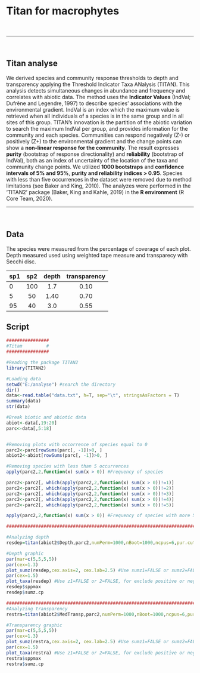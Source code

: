 # Titan for macrophytes

\ 

***

\ 

## Titan analyse

We derived species and community response thresholds to depth and transparency applying the Threshold Indicator Taxa ANalysis (TITAN). This analysis detects simultaneous changes in abundance and frequency and correlates with abiotic data. The method uses the **Indicator Values** (IndVal; Dufrêne and Legendre, 1997) to describe species’ associations with the environmental gradient. IndVal is an index which the maximum value is retrieved when all individuals of a species is in the same group and in all sites of this group. TITAN’s innovation is the partition of the abiotic variation to search the maximum IndVal per group, and provides information for the community and each species. Communities can respond negatively (Z-) or positively (Z+) to the environmental gradient and the change points can show a **non-linear response for the community**. The result expresses **purity** (bootstrap of response directionality) and **reliability** (bootstrap of IndVal), both as an index of uncertainty of the location of the taxa and community change points. We utilized **1000 bootstraps** and **confidence intervals of 5% and 95%**, **purity and reliability indices > 0.95**. Species with less than five occurrences in the dataset were removed due to method limitations (see Baker and King, 2010). The analyzes were performed in the 'TITAN2' package (Baker, King and Kahle, 2019) in the **R environment** (R Core Team, 2020).
\ 

***

\ 

## Data

The species were measured from the percentage of coverage of each plot. Depth measured used using weighted tape measure and transparecy with Secchi disc.

**sp1** | **sp2** | **depth** | **transparency**
:--- | :---: | :---: | :---:
0 | 100 | 1.7 | 0.10 |
5 | 50 | 1.40 | 0.70 |
95 | 40 | 3.0 | 0.55 |

## Script
```{r}
################
#Titam         #
################

#Reading the package TITAN2
library(TITAN2)

#Loading data
setwd("E:/analyse") #search the directory
dir()
data<-read.table("data.txt", h=T, sep="\t", stringsAsFactors = T)
summary(data)
str(data)

#Break biotic and abiotic data
abiot<-data[,19:20]
parc<-data[,5:18]


#Removing plots with occorrence of species equal to 0
parc2<-parc[rowSums(parc[, -1])>0, ]
abiot2<-abiot[rowSums(parc[, -1])>0, ]

#Removing species with less than 5 occurrences
apply(parc2,2,function(x) sum(x > 0)) #Frequency of species

parc2<-parc2[, which(apply(parc2,2,function(x) sum(x > 0))!=1)]
parc2<-parc2[, which(apply(parc2,2,function(x) sum(x > 0))!=2)]
parc2<-parc2[, which(apply(parc2,2,function(x) sum(x > 0))!=3)]
parc2<-parc2[, which(apply(parc2,2,function(x) sum(x > 0))!=4)]
parc2<-parc2[, which(apply(parc2,2,function(x) sum(x > 0))!=5)]

apply(parc2,2,function(x) sum(x > 0)) #Frequency of species with more 5 occurrences

###########################################################################################

#Analyzing depth
resdep=titan(abiot2$Depth,parc2,numPerm=1000,nBoot=1000,ncpus=6,pur.cut=0.95,rel.cut=0.95)

#Depth graphic
par(mar=c(5,5,5,5))
par(cex=1.3)
plot_sumz(resdep,cex.axis=2, cex.lab=2.5) #Use sumz1=FALSE or sumz2=FALSE, for exclude positive or negative response
par(cex=1.5)
plot_taxa(resdep) #Use z1=FALSE or 2=FALSE, for exclude positive or negative response
resdep$sppmax
resdep$sumz.cp

###########################################################################################
#Analyzing transparency
restra=titan(abiot2$MedTransp,parc2,numPerm=1000,nBoot=1000,ncpus=6,pur.cut=0.95,rel.cut=0.95)

#Transparency graphic
par(mar=c(5,5,5,5))
par(cex=1.3)
plot_sumz(restra,cex.axis=2, cex.lab=2.5) #Use sumz1=FALSE or sumz2=FALSE, for exclude positive or negative response
par(cex=1.5)
plot_taxa(restra) #Use z1=FALSE or 2=FALSE, for exclude positive or negative response
restra$sppmax
restra$sumz.cp
```


